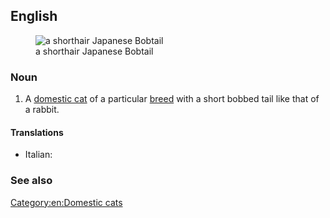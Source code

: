 ==English==
[[File:Japanese_bobtail_curled.jpg|thumb|right|a shorthair Japanese Bobtail]]

===Noun===
{{en-noun|head=[[Japanese]] [[bobtail|Bobtail]]}}

# A [[domestic cat]] of a particular [[breed]] with a short bobbed tail like that of a rabbit.

====Translations====
{{trans-top|a domestic cat breed}}
* Italian: {{t|it|gatto Japanese Bobtail}}
{{trans-mid}}
{{trans-bottom}}

===See also===
{{wikipedia|Japanese Bobtail (cat)}}

[[Category:en:Domestic cats]]